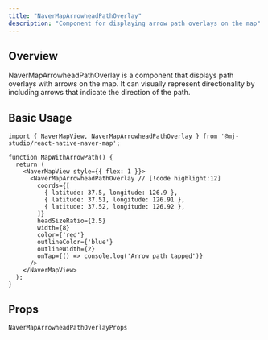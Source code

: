 ```yaml
---
title: "NaverMapArrowheadPathOverlay"
description: "Component for displaying arrow path overlays on the map"
---
```


## Overview

NaverMapArrowheadPathOverlay is a component that displays path overlays with arrows on the map.
It can visually represent directionality by including arrows that indicate the direction of the path.

## Basic Usage

```tsx
import { NaverMapView, NaverMapArrowheadPathOverlay } from '@mj-studio/react-native-naver-map';

function MapWithArrowPath() {
  return (
    <NaverMapView style={{ flex: 1 }}>
      <NaverMapArrowheadPathOverlay // [!code highlight:12]
        coords={[
          { latitude: 37.5, longitude: 126.9 },
          { latitude: 37.51, longitude: 126.91 },
          { latitude: 37.52, longitude: 126.92 },
        ]}
        headSizeRatio={2.5}
        width={8}
        color={'red'}
        outlineColor={'blue'}
        outlineWidth={2}
        onTap={() => console.log('Arrow path tapped')}
      />
    </NaverMapView>
  );
}
```

## Props

`NaverMapArrowheadPathOverlayProps`

<AutoTypeTable path="../src/component/NaverMapArrowheadPathOverlay.tsx" name="NaverMapArrowheadPathOverlayProps" />